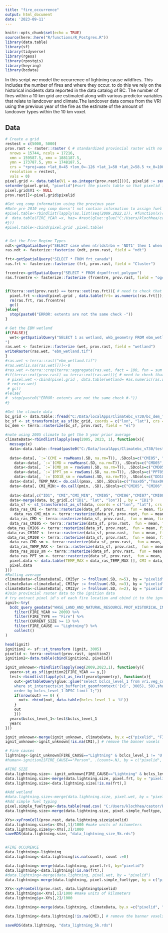 ```yaml
---
title: "fire_occurrence"
output: html_document
date: '2023-09-11'
---
```


```r
knitr::opts_chunk$set(echo = TRUE)
source(here::here("R/functions/R_Postgres.R"))
library(data.table)
library(sf)
library(tidyverse)
library(rgeos)
library(rpostgis)
library(keyring)
library(bcdata)
```

In this script we model the occurrence of lightning cause wildfires. This includes the number of fires and where they occur. to do this we rely on the historical incidents data reported in the data catalog of BC. The number of fires within a 10 km grid are estimated along with various predictor variables that relate to landcover and climate.The landcover data comes from the VRI using the previous year of the fire as the estimate of the amount of landcover types within the 10 km voxel.

## Data
```r
# Create a grid
restest = c(5000, 5000)
prov.rast <- raster::raster ( # standardized provincial raster with no data in it
  nrows = 15744, ncols = 17216,
  xmn = 159587.5, xmx = 1881187.5,
  ymn = 173787.5, ymx = 1748187.5,
  crs = "+proj=aea +lat_0=45 +lon_0=-126 +lat_1=50 +lat_2=58.5 +x_0=1000000 +y_0=0 +datum=NAD83 +units=m +no_defs",
  resolution = restest,
  vals = 0)
pixel.grid <- data.table(V1 = as.integer(prov.rast[]))[, pixelid := seq_len(.N)]
setorder(pixel.grid, "pixelid")#sort the pixels table so that pixelid is in order.
pixel.grid$V1 <- NULL
prov.rast[]<-pixel.grid$pixelid

#Get veg_comp information using the previous year
#Note pre 2010 veg comp doesn't not contain information to assign fuel type classification
#pixel.table<-rbindlist(lapply(as.list(seq(2009,2022,1)), #function(x){
#  data.table(FIRE_YEAR =x, haz= #rast(glue::glue("C:/Users/klochhea/castor/R/fire_sim/num#ber_of_ignitions/hazard_{x-1}_10k.tif"))[])
#}))
#pixel.table<-cbind(pixel.grid ,pixel.table)


# Get the Fire Regime Types
ndt<-getSpatialQuery("SELECT case when ntrldstrbn = 'NDT1' then 1 when ntrldstrbn = 'NDT2' then 2 when ntrldstrbn = 'NDT3' then 3 when ntrldstrbn = 'NDT4' then 4 when ntrldstrbn = 'NDT5' then 5 end as ndt, wkb_geometry FROM public.bec_zone")
ras.ndt <- fasterize::fasterize (ndt, prov.rast, field = "ndt")

frt<-getSpatialQuery("SELECT * FROM frt_canada")
ras.frt <- fasterize::fasterize (frt, prov.rast, field = "Cluster")

frcentre<-getSpatialQuery("SELECT * FROM drpmffrcnt_polygon")
ras.frcentre <- fasterize::fasterize (frcentre, prov.rast, field = "ogc_fid")


if(terra::ext(prov.rast) == terra::ext(ras.frt)){ # need to check that each of the extents are the same
  pixel.frt <-cbind(pixel.grid , data.table(frt= as.numeric(ras.frt[]), ndt = ras.ndt[], fire_centre = ras.frcentre[]))
  rm(ras.frt, ras.frcentre)
  gc()
}else{
  stop(paste0("ERROR: extents are not the same check -"))
}

# Get the EBM wetland
if(FALSE){
  wet<-getSpatialQuery("SELECT 1 as wetland, wkb_geometry FROM ebm_wetlnd_polygon
")
ras.wet <- fasterize::fasterize (wet, prov.rast, field = "wetland")
writeRaster(ras.wet, "ebm_wetland.tif")
}
#ras.wet <-terra::rast("ebm_wetland.tif")
#ras.wet[is.na(ras.wet[])]<-0
#ras.wet <-terra::crop(terra::aggregate(ras.wet, fact = 100, fun = sum ), prov.rast)
#if(terra::ext(prov.rast) == terra::ext(ras.wet)){ # need to check that each of the extents are the same
 # pixel.wet <-cbind(pixel.grid , data.table(wetland= #as.numeric(ras.wet[])))
 # rm(ras.wet)
 # gc()
#}else{
#  stop(paste0("ERROR: extents are not the same check #-"))
#}

#Get the climate data
bc_grid <- data.table::fread("C:/Data/localApps/Climatebc_v730/bc_dem_frt_Kyle.csv")
bc_sf <- st_transform(st_as_sf(bc_grid, coords = c("lon", "lat"), crs = 4326, agr = "constant"), crs = 3005)
bc_dem <- terra::rasterize(bc_sf, prov.rast, field = "el")

#note using 2005 climate to get the 5 year prior average
climateData<-rbindlist(lapply(seq(2005, 2023, 1), function(x){
  message(x)
  data<-data.table::fread(paste0("C:/Data/localApps/Climatebc_v730/test", x, ".csv"))
  
  data<-data[, `:=`(CMI = rowMeans(.SD, na.rm=T)), .SDcols=c("CMI05", "CMI06","CMI07","CMI08")]
    data<-data[, `:=`(CMD = rowMeans(.SD, na.rm=T)), .SDcols=c("CMD05", "CMD06","CMD07","CMD08")]
    data<-data[, `:=`(CMD_sm = rowSums(.SD, na.rm=T)), .SDcols=c("CMD05", "CMD06","CMD07","CMD08")]
    data<-data[, `:=`(PPT_sm = rowSums(.SD, na.rm=T)), .SDcols=c("PPT05", "PPT06","PPT07","PPT08")]
    data<-data[, `:=`(DD18_sm = rowSums(.SD, na.rm=T)), .SDcols=c("DD18_05", "DD18_06","DD18_07","DD18_08")]
  data<-data[, TEMP_MAX:= do.call(pmax, .SD),.SDcols=c("Tmax05","Tmax06","Tmax07","Tmax08") ]
  data<-data[, CMI_MIN:= do.call(pmin, .SD),.SDcols=c("CMI05", "CMI06","CMI07","CMI08") ]
  
  data<-data[,c("ID1", "CMI","CMI_MIN", "CMI05", "CMI06","CMI07","CMI08", "CMD", "CMD_sm", "TEMP_MAX", "DD18_sm", "PPT_sm")]
  data<-merge(data, bc_grid[,c("ID1", "lat", "lon")] , by = "ID1")
  data_sf <- st_transform(st_as_sf(data, coords = c("lon", "lat"), crs = 4326, agr = "constant"), crs = 3005)
  data_ras_CMI <- terra::rasterize(data_sf, prov.rast,  fun = mean, field = "CMI")
    data_ras_CMI_min <- terra::rasterize(data_sf, prov.rast, fun = mean, field = "CMI_MIN")
  data_ras_CMD <- terra::rasterize(data_sf, prov.rast,  fun = mean, field = "CMD")
  data_ras_CMI05 <- terra::rasterize(data_sf, prov.rast,  fun = mean, field = "CMI05")
 data_ras_CMI06 <- terra::rasterize(data_sf, prov.rast,  fun = mean, field = "CMI06")
 data_ras_CMI07 <- terra::rasterize(data_sf, prov.rast,  fun = mean, field = "CMI07")
 data_ras_CMI08 <- terra::rasterize(data_sf, prov.rast,  fun = mean, field = "CMI08")
  data_ras_CMD_sm <- terra::rasterize(data_sf, prov.rast,  fun = mean, field = "CMD_sm")
  data_ras_TEMP_MAX <- terra::rasterize(data_sf, prov.rast,  fun = mean, field = "TEMP_MAX")
  data_ras_DD18_sm <- terra::rasterize(data_sf, prov.rast,  fun = mean, field = "DD18_sm")
  data_ras_PPT_sm <- terra::rasterize(data_sf, prov.rast,  fun = mean, field = "PPT_sm")
  pixel.data <- data.table(TEMP_MAX = data_ras_TEMP_MAX [], CMI = data_ras_CMI [], CMI_MIN = data_ras_CMI_min[],CMI05 = data_ras_CMI05 [], CMI06 = data_ras_CMI06 [],CMI07 = data_ras_CMI07 [],CMI08 = data_ras_CMI08 [],CMD = data_ras_CMD [], CMD_sm = data_ras_CMD_sm [], DD18_sm = data_ras_DD18_sm [], PPT_sm = data_ras_PPT_sm [])[, pixelid := seq_len(.N)][, year := x]
  pixel.data
}))
#Rolling average
climateData<-climateData[, CMI5yr := frollsum(.SD, n=5), by = "pixelid", .SDcols = "CMI"]
climateData<-climateData[, CMI3yr := frollsum(.SD, n=3), by = "pixelid", .SDcols = "CMI"]
climateData<-climateData[, CMI2yr := frollsum(.SD, n=2), by = "pixelid", .SDcols = "CMI"]
#Join provincial raster data to the ignition data
# try extract pixel id's of each fire location and cbind it to the igntion data
ignit<-try(
  bcdc_query_geodata("WHSE_LAND_AND_NATURAL_RESOURCE.PROT_HISTORICAL_INCIDENTS_SP") %>%
    filter(FIRE_YEAR >= 2009) %>%
    filter(FIRE_TYPE == "Fire") %>%
    filter(CURRENT_SIZE >= 1) %>%
    filter(FIRE_CAUSE == "Lightning") %>%
    collect()
)

head(ignit)
ignition2 <- sf::st_transform (ignit, 3005)
pixelid <- terra::extract(prov.rast, ignition2)
ignition2<-data.table(cbind(ignition2, pixelid))

ignit_unknown<-rbindlist(lapply(seq(2009,2023,1), function(y){
  yearx<-st_as_sf(ignition2[FIRE_YEAR == y,])
  test<-rbindlist(lapply(st_as_text(yearx$geometry), function(x){
    out<-getTableQuery(glue::glue("select bclcs_level_1 from vri.veg_comp_lyr_r1_poly{y-1} 
    where st_intersects(st_buffer(st_geomfromtext('{x}', 3005), 50),shape) = TRUE 
    order by bclcs_level_1 DESC limit 1;"))
    if(nrow(out) == 0) {
      out<- rbind(out, data.table(bclcs_level_1 = 'U')) 
    }
    out
    }))
  yearx$bclcs_level_1<-test$bclcs_level_1
  yearx
}))

ignit_unknown<-merge(ignit_unknown, climateData, by.x =c("pixelid", "FIRE_YEAR"),  by.y=c("pixelid","year"))
ignit_unknown<-ignit_unknown[!is.na(CMI),] # remove the banner voxels

# Fire causes
lightning<-ignit_unknown[FIRE_CAUSE=="Lightning" & bclcs_level_1 != 'U', .(count=.N), by = c("pixelid", "FIRE_YEAR")]
#human<-ignition2[FIRE_CAUSE=="Person", .(count=.N), by = c("pixelid", "FIRE_YEAR")]

#FIRE SIZE
data.lightning.size<- ignit_unknown[FIRE_CAUSE=="Lightning" & bclcs_level_1 != 'U', ]
data.lightning.size<-merge(data.lightning.size, pixel.frt, by = "pixelid")
data.lightning.size<-data.lightning.size[!is.na(frt),]

#Add wetland
#data.lightning.size<-merge(data.lightning.size, pixel.wet, by = "pixelid")
#Add simple fuel typing
pixel.simple_fueltype<-data.table(read.csv( "C:/Users/klochhea/castor/R/fire_sim/number_of_ignitions/fuel_type_5k_2009to2023.csv"))
data.lightning.size<-merge(data.lightning.size, pixel.simple_fueltype, by = c("pixelid", "FIRE_YEAR"))

XYs<-xyFromCell(prov.rast, data.lightning.size$pixelid)
data.lightning.size$x<-XYs[,1]/1000 #make units of kilometers
data.lightning.size$y<-XYs[,2]/1000
saveRDS(data.lightning.size, "data_lightning_size_5k.rds")


#FIRE OCCURENCE
data.lightning<-lightning
data.lightning<-data.lightning[is.na(count), count :=0]

data.lightning<-merge(data.lightning, pixel.frt, by="pixelid")
data.lightning<-data.lightning[!is.na(frt),]
#data.lightning<-merge(data.lightning, pixel.wet, by = "pixelid")
data.lightning<-merge(data.lightning, pixel.simple_fueltype, by = c("pixelid", "FIRE_YEAR"), all.y =TRUE)

XYs<-xyFromCell(prov.rast, data.lightning$pixelid)
data.lightning$x<-XYs[,1]/1000 #make units of kilometers
data.lightning$y<-XYs[,2]/1000

data.lightning<-merge(data.lightning, climateData, by.x =c("pixelid", "FIRE_YEAR"),  by.y=c("pixelid","year"))

data.lightning<-data.lightning[!is.na(CMI),] # remove the banner voxels

saveRDS(data.lightning, "data_lightning_5k.rds")
```


